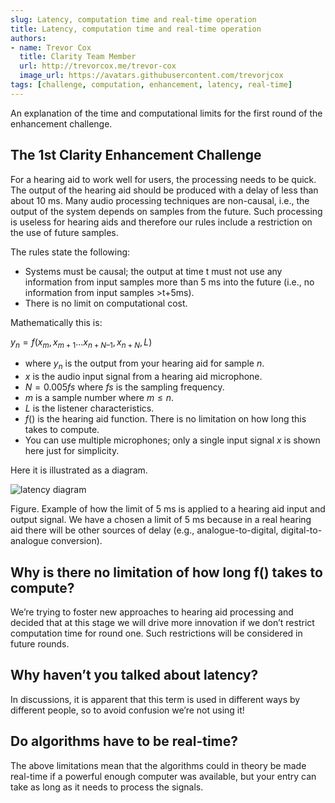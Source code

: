 ```yaml
---
slug: Latency, computation time and real-time operation
title: Latency, computation time and real-time operation
authors: 
- name: Trevor Cox
  title: Clarity Team Member
  url: http://trevorcox.me/trevor-cox
  image_url: https://avatars.githubusercontent.com/trevorjcox
tags: [challenge, computation, enhancement, latency, real-time]
---
```



An explanation of the time and computational limits for the first round of the enhancement challenge.

## The 1st Clarity Enhancement Challenge

For a hearing aid to work well for users, the processing needs to be quick. The output of the hearing aid should be produced with a delay of less than about 10 ms. Many audio processing techniques are non-causal, i.e., the output of the system depends on samples from the future. Such processing is useless for hearing aids and therefore our rules include a restriction on the use of future samples.

The rules state the following:

- Systems must be causal; the output at time t must not use any information from input samples more than 5 ms into the future (i.e., no information from input samples >t+5ms).
- There is no limit on computational cost.

<!--truncate-->

Mathematically this is:

$y_n=f(x_m , x_{m+1} ... x_{n+N–1} , x_{n+N} , L )$

- where $y_n$ is the output from your hearing aid for sample $n$.
- $x$ is the audio input signal from a hearing aid microphone.
- $N = 0.005 fs$ where $fs$ is the sampling frequency.
- $m$ is a sample number where $m \le n$.
- $L$ is the listener characteristics.
- $f()$ is the hearing aid function. There is no limitation on how long this takes to compute.
- You can use multiple microphones; only a single input signal $x$ is shown here just for simplicity.

Here it is illustrated as a diagram.

![latency diagram](/img/latency_diagram-1.png)

Figure. Example of how the limit of 5 ms is applied to a hearing aid input and output signal.
We have a chosen a limit of 5 ms because in a real hearing aid there will be other sources of delay (e.g., analogue-to-digital, digital-to-analogue conversion).

## Why is there no limitation of how long f() takes to compute?

We’re trying to foster new approaches to hearing aid processing and decided that at this stage we will drive more innovation if we don’t restrict computation time for round one. Such restrictions will be considered in future rounds.

## Why haven’t you talked about latency?

In discussions, it is apparent that this term is used in different ways by different people, so to avoid confusion we’re not using it!

## Do algorithms have to be real-time?

The above limitations mean that the algorithms could in theory be made real-time if a powerful enough computer was available, but your entry can take as long as it needs to process the signals.
